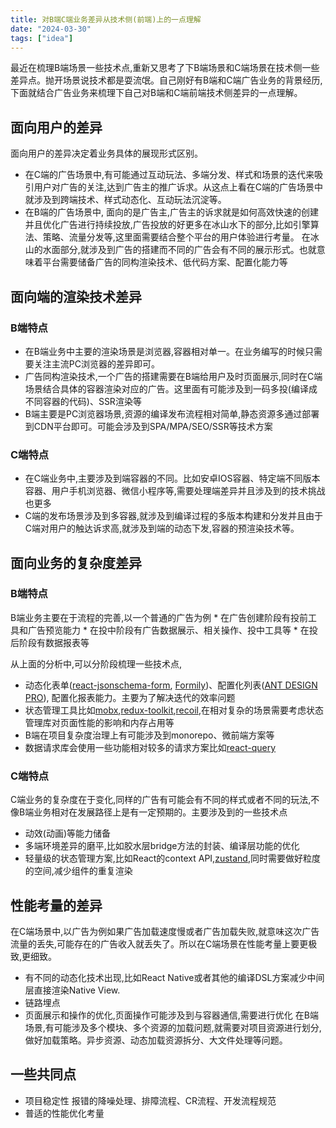 ```yaml
---
title: 对B端C端业务差异从技术侧(前端)上的一点理解
date: "2024-03-30"
tags: ["idea"]
---
```


最近在梳理B端场景一些技术点,重新又思考了下B端场景和C端场景在技术侧一些差异点。抛开场景说技术都是耍流氓。自己刚好有B端和C端广告业务的背景经历,下面就结合广告业务来梳理下自己对B端和C端前端技术侧差异的一点理解。

## 面向用户的差异
面向用户的差异决定着业务具体的展现形式区别。
* 在C端的广告场景中,有可能通过互动玩法、多端分发、样式和场景的迭代来吸引用户对广告的关注,达到广告主的推广诉求。从这点上看在C端的广告场景中就涉及到跨端技术、样式动态化、互动玩法沉淀等。
* 在B端的广告场景中, 面向的是广告主,广告主的诉求就是如何高效快速的创建并且优化广告进行持续投放,广告投放的好更多在冰山水下的部分,比如引擎算法、策略、流量分发等,这里面需要结合整个平台的用户体验进行考量。
在冰山的水面部分,就涉及到广告的搭建而不同的广告会有不同的展示形式。也就意味着平台需要储备广告的同构渲染技术、低代码方案、配置化能力等

## 面向端的渲染技术差异

### B端特点  
* 在B端业务中主要的渲染场景是浏览器,容器相对单一。在业务编写的时候只需要关注主流PC浏览器的差异即可。
* 广告同构渲染技术,一个广告的搭建需要在B端给用户及时页面展示,同时在C端场景结合具体的容器渲染对应的广告。这里面有可能涉及到一码多投(编译成不同容器的代码)、SSR渲染等
* B端主要是PC浏览器场景,资源的编译发布流程相对简单,静态资源多通过部署到CDN平台即可。可能会涉及到SPA/MPA/SEO/SSR等技术方案
### C端特点 
* 在C端业务中,主要涉及到端容器的不同。比如安卓IOS容器、特定端不同版本容器、用户手机浏览器、微信小程序等,需要处理端差异并且涉及到的技术挑战也更多
* C端的发布场景涉及到多容器,就涉及到编译过程的多版本构建和分发并且由于C端对用户的触达诉求高,就涉及到端的动态下发,容器的预渲染技术等。

## 面向业务的复杂度差异
### B端特点  
B端业务主要在于流程的完善,以一个普通的广告为例
    * 在广告创建阶段有投前工具和广告预览能力
    * 在投中阶段有广告数据展示、相关操作、投中工具等
    * 在投后阶段有数据报表等  

从上面的分析中,可以分阶段梳理一些技术点,
* 动态化表单([react-jsonschema-form](https://github.com/rjsf-team/react-jsonschema-form), [Formily](https://formilyjs.org/zh-CN))、配置化列表([ANT DESIGN PRO](https://pro.ant.design/zh-CN/)), 配置化报表能力。主要为了解决迭代的效率问题
* 状态管理工具比如[mobx](https://mobx.js.org/README.html),[redux-toolkit](https://github.com/reduxjs/redux-toolkit),[recoil](https://recoiljs.org/zh-hans/),在相对复杂的场景需要考虑状态管理库对页面性能的影响和内存占用等
* B端在项目复杂度治理上有可能涉及到monorepo、微前端方案等
* 数据请求库会使用一些功能相对较多的请求方案比如[react-query](https://github.com/TanStack/query)

### C端特点  
C端业务的复杂度在于变化,同样的广告有可能会有不同的样式或者不同的玩法,不像B端业务相对在发展路径上是有一定预期的。主要涉及到的一些技术点
* 动效(动画)等能力储备
* 多端环境差异的磨平,比如胶水层bridge方法的封装、编译层功能的优化
* 轻量级的状态管理方案,比如React的context API,[zustand](https://github.com/pmndrs/zustand),同时需要做好粒度的空间,减少组件的重复渲染
## 性能考量的差异
在C端场景中,以广告为例如果广告加载速度慢或者广告加载失败,就意味这次广告流量的丢失,可能存在的广告收入就丢失了。所以在C端场景在性能考量上要更极致,更细致。
* 有不同的动态化技术出现,比如React Native或者其他的编译DSL方案减少中间层直接渲染Native View.
* 链路埋点 
* 页面展示和操作的优化,页面操作可能涉及到与容器通信,需要进行优化
在B端场景,有可能涉及多个模块、多个资源的加载问题,就需要对项目资源进行划分,做好加载策略。异步资源、动态加载资源拆分、大文件处理等问题。

## 一些共同点
* 项目稳定性 报错的降噪处理、排障流程、CR流程、开发流程规范
* 普适的性能优化考量 